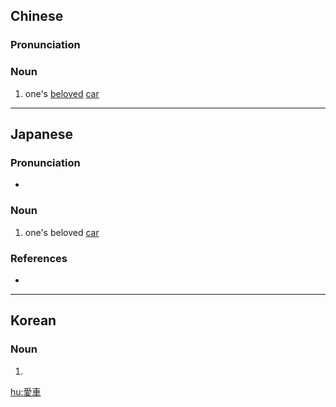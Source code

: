 {{also|爱车}}
==Chinese==
{{zh-forms|s=爱车}}

===Pronunciation===
{{zh-pron
|m=àichē
|cat=n
}}

===Noun===
{{zh-noun}}

# one's [[beloved]] [[car]]

----

==Japanese==
{{ja-kanjitab|あい|しゃ|yomi=on}}

===Pronunciation===
* {{a|Common accent}} {{ja-accent-common|heiban|あ|いしゃ|àíshá}}

===Noun===
{{ja-noun|あいしゃ}}

# one's beloved [[car]]

===References===
* {{R:Shogakukan}}

----

==Korean==
{{ko-hanjatab|愛|車}}

===Noun===
{{ko-noun|hj|rv=|hangeul=애차}}

# {{hanja form of|애차|one's [[beloved]] [[car]]}}

[[hu:愛車]]